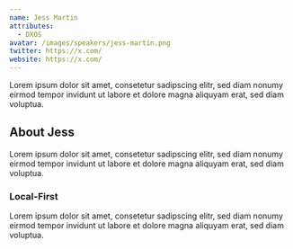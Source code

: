 ```yaml
---
name: Jess Martin
attributes:
  - DXOS
avatar: /images/speakers/jess-martin.png
twitter: https://x.com/
website: https://x.com/
---
```


Lorem ipsum dolor sit amet, consetetur sadipscing elitr, sed diam nonumy eirmod tempor invidunt ut labore et dolore magna aliquyam erat, sed diam voluptua.

## About Jess

Lorem ipsum dolor sit amet, consetetur sadipscing elitr, sed diam nonumy eirmod tempor invidunt ut labore et dolore magna aliquyam erat, sed diam voluptua.

### Local-First

Lorem ipsum dolor sit amet, consetetur sadipscing elitr, sed diam nonumy eirmod tempor invidunt ut labore et dolore magna aliquyam erat, sed diam voluptua.
